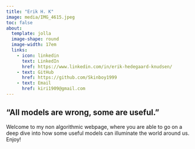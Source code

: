 ```yaml
---
title: "Erik H. K"
image: media/IMG_4615.jpeg
toc: false
about: 
  template: jolla
  image-shape: round
  image-width: 17em
  links:
    - icon: linkedin
      text: LinkedIn
      href: https://www.linkedin.com/in/erik-hedegaard-knudsen/
    - text: GitHub
      href: https://github.com/Skinboy1999
    - text: Email
      href: kiri1909@gmail.com
---
```


## "All models are wrong, some are useful."

Welcome to my non algorithmic webpage, where you are able to go on a deep dive into how some useful models can illuminate the world around us. Enjoy!
